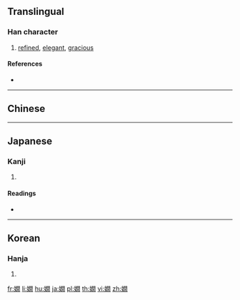 {{also|嫻}}
==Translingual==

===Han character===
{{Han char|rn=38|rad=女|as=12|sn=15|four=47420|canj=VANB|ids=⿰女閒}}

# [[refined]], [[elegant]], [[gracious]]

====References====
* {{Han ref|kx=0271.030|dkj=06710|dj=0538.380|hdz=21082.180|uh=5AFA|ud=23290}}

----

==Chinese==
{{zh-see|嫻|v}}

----

==Japanese==

===Kanji===
{{ja-kanji|grade=|rs=女12}}

# {{defn|lang=ja|sort=女12}}

====Readings====
* {{ja-readings|on=[[かん]] (kan)|kun=[[みやびやか]] (miyabiyaka)}}

----

==Korean==

===Hanja===
{{ko-hanja|hangeul=한|rv=han|mr=han}}

# {{defn|lang=ko|sort=女12}}

[[fr:嫺]]
[[li:嫺]]
[[hu:嫺]]
[[ja:嫺]]
[[pl:嫺]]
[[th:嫺]]
[[vi:嫺]]
[[zh:嫺]]